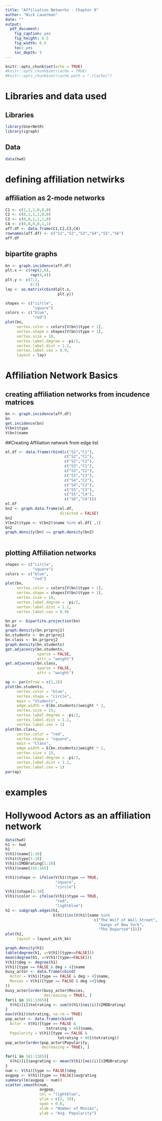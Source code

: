 ```yaml
---
title: "Affiliation Networks - Chapter 9"
author: "Nick Lauerman"
date: ""
output: 
  pdf_document: 
    fig_caption: yes
    fig_height: 6.5
    fig_width: 6.5
    toc: yes
    toc_depth: 5
---
```


```r
knitr::opts_chunk$set(echo = TRUE)
#knitr::opts_chunk$set(cache = TRUE)
#knitr::opts_chunk$set(cache.path = "./Cache/")
```

# Libraries and data used
## Libraries
```r
library(UserNetR)
library(igraph)
```

## Data
```r
data(hwd)
```

# defining affiliation netwirks
## affiliation as 2-mode networks
```r
C1 <- c(1,1,1,0,0,0)
C2 <- c(0,1,1,1,0,0)
C3 <- c(0,0,1,1,1,0)
C4 <- c(0,0,0,0,1,1)
aff.df <- data.frame(C1,C2,C3,C4)
rownames(aff.df) <- c("S1","S2","S3","S4","S5","S6")
aff.df
```

## bipartite graphs
```r
bn <- graph.incidence(aff.df)
plt.x <- c(rep(2,6),
           rep(4,4))
plt.y <- c(7:2,
           6:3)
lay <- as.matrix(cbind(plt.x,
                       plt.y))

shapes <- c("circle",
            "square")
colors <- c("blue",
            "red")
plot(bn,
     vertex.color = colors[V(bn)$type + 1],
     vertex.shape = shapes[V(bn)$type + 1],
     vertex.size = 10,
     vertex.label.degree = -pi/2,
     vertex.label.dist = 1.2,
     vertex.label.cex = 0.9,
     layout = lay)
```

# Affiliation Network Basics
## creating affiliation networks from incudence matrices
```r
bn <- graph.incidence(aff.df)
bn
get.incidence(bn)
V(bn)$type
V(bn)$name
```

##Creating Affiliation network from edge list
```r
el.df <- data.frame(rbind(c("S1","C1"),
                          c("S2","C1"),
                          c("S2","C2"),
                          c("S3","C1"),
                          c("S3","C2"),
                          c("S3","C3"),
                          c("S4","C2"),
                          c("S4","C3"),
                          c("S5","C3"),
                          c("S5","C4"),
                          c("S6","C4")))
el.df
bn2 <- graph.data.frame(el.df,
                        directed = FALSE)
bn2
V(bn2)$type <- V(bn2)$name %in% el.df[ ,1]
bn2
graph.density(bn) == graph.density(bn2)
                    
```

## plotting Affiliation networks
```r
shapes <- c("circle",
            "square")
colors <- c("blue",
            "red")
plot(bn,
     vertex.color = colors[V(bn)$type + 1],
     vertex.shape = shapes[V(bn)$type + 1],
     vertex.size = 10,
     vertex.label.degree = -pi/2,
     vertex.label.dist = 1.2,
     vertex.label.cex = 0.9)

bn.pr <- bipartite.projection(bn)
bn.pr
graph.density(bn.pr$proj1)
bn.students <- bn.pr$proj1
bn.class <- bn.pr$proj2
graph.density(bn.students)
get.adjacency(bn.students,
              sparse = FALSE,
              attr = "weight")
get.adjacency(bn.class,
              sparse = FALSE,
              attr = "weight")

op <- par(mfrow = c(1,2))
plot(bn.students,
     vertex.color = "blue",
     vertex.shape = "circle",
     main = "Students",
     edge.width = E(bn.students)$weight * 2,
     vertex.size = 15,
     vertex.label.degree = -pi/2,
     vertex.label.dist = 1.2,
     vertex.label.cex = 1)
plot(bn.class,
     vertex.color = "red",
     vertex.shape = "square",
     main = "Class",
     edge.width = E(bn.students)$weight * 2,
     vertex.size = 15,
     vertex.label.degree = -pi/2,
     vertex.label.dist = 1.2,
     vertex.label.cex = 1)
par(op)
```

# **examples**
# Hollywood Actors as an affiliation network
```r
data(hwd)
h1 <- hwd
h1
V(h1)$name[1:10]
V(h1)$type[1:10]
V(h1)$IMDBrating[1:10]
V(h1)$name[155:165]

V(h1)$shape <- ifelse(V(h1)$type == TRUE,
                      "square",
                      "circle")
V(h1)$shape[1:10]
V(h1)$color <- ifelse(V(h1)$type == TRUE,
                      "red",
                      "lightblue")
h2 <- subgraph.edges(h1,
                     E(h1)[inc(V(h1)[name %in% 
                                       c("The Wolf of Wall Street",
                                         "Gangs of New York",
                                         "The Departed")])])
plot(h2,
     layout = layout_with_kk)

graph.density(h1)
table(degree(h1, v=V(h1)[type==FALSE]))
mean(degree(h1, v=V(h1)[type==FALSE]))
V(h1)$deg <- degree(h1)
V(h1)[type == FALSE & deg > 4]$name
busy_actor <- data.frame(cbind(
  Actor = V(h1)[type == FALSE & deg > 4]$name,
  Movies = V(h1)[type == FALSE & deg >4]$deg
))
busy_actor[order(busy_actor$Movies, 
                 decreasing = TRUE), ]
for(i in 161:1365){
  V(h1)[i]$totrating <- sum(V(h1)[nei(i)]$IMDBrating)
}
max(V(h1)$totrating, na.rm = TRUE)
pop_actor <- data.frame(cbind(
  Actor = V(h1)[type == FALSE &
                  totrating > 40]$name,
  Popularity = V(h1)[type == FALSE &
                       totrating > 40]$totrating))
pop_actor[order(pop_actor$Popularity,
                decreasing = TRUE), ]

for(i in 161:1365){
  V(h1)[i]$avgrating <- mean(V(h1)[nei(i)]$IMDBrating)
}
num <- V(h1)[type == FALSE]$deg
avgpop <- V(h1)[type == FALSE]$avgrating
summary(lm(avgpop ~ num))
scatter.smooth(num,
               avgpop,
               col = "lightblue",
               ylim = c(2, 10),
               span = 0.8,
               xlab = "Number of Movies",
               ylab = "Avg. Popularity")
```



